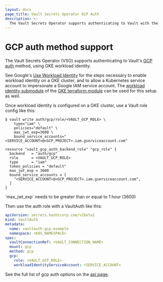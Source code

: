 ```yaml
---
layout: docs
page_title: Vault Secrets Operator GCP Auth
description: >-
  The Vault Secrets Operator supports authenticating to Vault with the GCP auth method
---
```


# GCP auth method support

The Vault Secrets Operator (VSO) supports authenticating to Vault's [GCP auth](/vault/docs/auth/gcp) method, using GKE workload identity.

See Google's [Use Workload Identity](https://cloud.google.com/kubernetes-engine/docs/how-to/workload-identity) for the steps necessary to enable workload identity on a GKE cluster, and to allow a Kubernetes service account to impersonate a Google IAM service account. The [workload identity submodule](https://registry.terraform.io/modules/terraform-google-modules/kubernetes-engine/google/28.0.0/submodules/workload-identity) of the [GKE terraform module](https://registry.terraform.io/modules/terraform-google-modules/kubernetes-engine/google/28.0.0) can be used for this setup as well.

Once workload identity is configured on a GKE cluster, use a Vault role config like this:

<CodeTabs>
<CodeBlockConfig>

```shell-session
$ vault write auth/gcp/role/<VAULT_GCP_ROLE> \
    type="iam" \
    policies="default" \
    max_jwt_exp=3600 \
    bound_service_accounts="<SERVICE_ACCOUNT>@<GCP_PROJECT>.iam.gserviceaccount.com"
```

</CodeBlockConfig>
<CodeBlockConfig>

```hcl
resource "vault_gcp_auth_backend_role" "gcp_role" {
  backend   = "auth/gcp"
  role      = <VAULT_GCP_ROLE>
  type      = "iam"
  token_policies = "default"
  max_jwt_exp = 3600
  bound_service_accounts = [
    "<SERVICE_ACCOUNT>@<GCP_PROJECT>.iam.gserviceaccount.com",
  ]
}
```

</CodeBlockConfig>
</CodeTabs>

<Note>
`max_jwt_exp` needs to be greater than or equal to 1 hour (3600)
</Note>

Then use the auth role with a VaultAuth like this:

```yaml
apiVersion: secrets.hashicorp.com/v1beta1
kind: VaultAuth
metadata:
  name: vaultauth-gcp-example
  namespace: <K8S_NAMESPACE>
spec:
  vaultConnectionRef: <VAULT_CONNECTION_NAME>
  mount: gcp
  method: gcp
  gcp:
    role: <VAULT_GCP_ROLE>
    workloadIdentityServiceAccount: <SERVICE_ACCOUNT>
```

See the full list of gcp auth options on the [api page](https://github.com/hashicorp/vault-secrets-operator/blob/c9eb11f776c7f86895383fc32740bbb73e141aa5/docs/api/api-reference.md#vaultauthconfiggcp).
